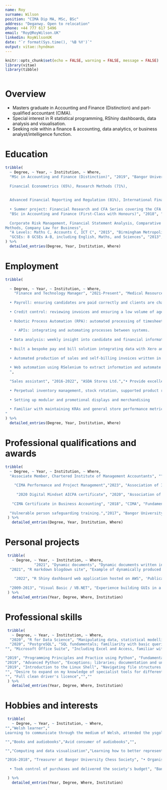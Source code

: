 ```yaml
---
name: Roy
surname: Wilson
position: "CIMA Dip MA, MSc, BSc"
address: "Deganwy. Open to relocation"
phone: +44 777 617 5496
email: "Roy@RoyWilson.UK"
linkedin: RoyWilsonUK
date: "`r format(Sys.time(), '%B %Y')`"
output: vitae::hyndman
---
```


```r
knitr::opts_chunk$set(echo = FALSE, warning = FALSE, message = FALSE)
library(vitae)
library(tibble)



```

# Overview
 * Masters graduate in Accounting and Finance (Distinction) and part-qualified accountant (CIMA).
 * Special interest in R statistical programming, RShiny dashboards, data analysis and visualisation.
 * Seeking role within a finance & accounting, data analytics, or business analyst/intelligence function. 

# Education

```r

tribble(
  ~ Degree, ~ Year, ~ Institution, ~ Where,
  "MSc in Accounting and Finance (Distinction)", "2019", "Bangor University & Fitch Learning", "• Modules include: Financial Analysis (78%), Management Accounting (83%), Accounting Theory (81%), 
  
  Financial Econometrics (65%), Research Methods (71%),
  
  
  Advanced Financial Reporting and Regulation (81%), International Financial Markets (64%). 
  
  • Summer project: Financial Research and CFA Series covering the CFA Level 1 syllabus and financial research titled 'the Role of Credit Rating Agencies' and 'Investigating the Efficient Market Hypothesis'.",
  "BSc in Accounting and Finance (First-Class with Honours)", "2018", "Bangor University", "Investment, Advanced Corporate Finance, Auditing, Advanced Investment Theory and Practice, 
  
  Corporate Risk Management, Financial Statement Analysis, Comparative Banking, Taxation, Advanced Accounting Theory and Practice, Statistical
Methods, Company Law for Business",
  "A Levels: Maths C, Accounts C, ICT C", "2015", "Birmingham Metropolitan College", "",
  "GCSEs: 8 GCSEs A-B, including English, Maths, and Sciences", "2013", "Beamont Collegiate Academy", ""
) %>% 
  detailed_entries(Degree, Year, Institution, Where)
```

# Employment

```r
tribble(
  
  ~ Degree, ~ Year, ~ Institution, ~ Where,
    "Finance and Technology Manager", "2021-Present", "Medical Resource Partners","
  
  • Payroll: ensuring candidates are paid correctly and clients are charged correctly each week. 
  
  • Credit control: reviewing invoices and ensuring a low volume of aged-debts.
  
  • Robotic Process Automation (RPA): automated processing of timesheets and routine processes.
  
    • APIs: integrating and automating processes between systems. 
  
  • Data analysis: weekly insight into candidate and financial information with rich visualisation features.
  
  • Built a bespoke pay and bill solution integrating data with Xero and Paycircle payroll software. 
  
  • Automated production of sales and self-billing invoices written in RMarkdown and LaTeX.
  
  • Web automation using RSelenium to extract information and automate tasks.
  ",
  
  "Sales assistant", "2016-2022", "ASDA Stores Ltd.","• Provide excellent customer service
  
  • Perpetual inventory management, stock rotation, supported product recalls, routine processes
  
  • Setting up modular and promotional displays and merchandising
  
  • Familiar with maintaining KRAs and general store performance metrics
"
) %>% 
  detailed_entries(Degree, Year, Institution, Where)

```

# Professional qualifications and awards

```r


tribble(
  ~ Degree, ~ Year, ~ Institution, ~ Where,
  "Associate Member, Chartered Institute of Management Accountants", "", "CIMA", "",
  
    "CIMA Performance and Project Management","2023", "Association of International Certified Professional Accountants","Business Models and Leading and Managing People. Cert: https://RoyWilson.UK/tpm.pdf.",
  
     "2020 Digital Mindset AICPA certificate", "2020", "Association of International Certified Professional Accountants","Robotic Process Automation (RPA), blockchain technology, human intelligence, data analysis theory and the future of finance.",
  
   "CIMA Certificate in Business Accounting", "2018", "CIMA", "Fundamentals of Business Economics, Management Accounting, Financial Accounting, Ethics, Corporate Governance and Business Law.",
  
  "Vulnerable person safeguarding training.","2017", "Bangor University","",
 ) %>%
   detailed_entries(Degree, Year, Institution, Where)
```

<!-- [Verify 2020 Digital Mindset AICPA certificate](https://www.credly.com/badges/04ce8e24-971f-407b-94a0-c8b4c6f9756f/linked_in_profile) -->

\newpage

# Personal projects

```r
 tribble(
   ~ Degree, ~ Year, ~ Institution, ~ Where,
             "2021", "Dynamic documents", "Dynamic documents written in R markdown - including this CV!", "",
  "2021", "R markdown blogdown site", "Example of dynamically produced articles and a resource to keep track of useful code", "https://RoyWilson.UK",
  
    "2022", "R Shiny dashboard web application hosted on AWS", 'Publication: J.A. Wilson, L.J. Evitts, A. Fraile, R.E. Wilson, M.J.D. Rushton, D.T. Goddard, W.E. Lee, S.C. Middleburgh, "Predicting the Thermal Expansion of BCC High Entropy Alloys in the Mo-Nb-Ta-Ti-W System, (2022)", Journal of Physics: Energy. https://doi.org/10.1088/2515-7655/ac6f7e.', "https://Alloys.one",
            
  "2009-2013", "Visual Basic / VB.NET", "Experience building GUIs in a compiled language; experience in functional programming", "",
 ) %>% 
   detailed_entries(Year, Degree, Where, Institution)
```
# Professional skills

```r

 tribble(
   ~ Degree, ~ Year, ~ Institution, ~ Where,
  "2020", "R for Data Science", "Manipulating data, statistical modelling, functional programming, and advanced graphics in R.", "Jumping Rivers RSS Accredited",
  "2020", "PostgreSQL", "SQL fundamentals; familiarity with basic queries and aggregate functions.","Data Camp",
"", "Microsoft Office Suite", "Including Excel and Access, familiar with data functions (e.g. pivot tables) and working with relational databases.","",

"2019", "Programming Principles and Practice using Python", "Fundamental programming concepts and best practice.","Bangor Doctoral school",
"2019", "Advanced Python", "Exceptions; libraries; documentation and unit testing; mapping and fitlering; lambda functions; and additional tools.","Bangor Doctoral school",
"2019", "Introduction to the Linux Shell", "Navigating file structures; working with files and directories; standard out, standard error and pipes; loops; conditions; and re-use through scripts.","Bangor Doctoral school",
"", "Desire to expand on my knowledge of specialist tools for different applications","Interest in learning rapid development tools like Tableau, Alteryx, and Power BI.","",
"", "Full clean driver's licence","",""
 ) %>%
   detailed_entries(Year, Degree, Where, Institution)
```






# Hobbies and interests

```r
 tribble(
   ~ Degree, ~ Year, ~ Institution, ~ Where,
"","Welsh learner","
Learning to communicate through the medium of Welsh, attended the ysgol haf, and took part in the Ffrind Cymraeg project","",

"","Books and audiobooks","Avid consumer of audiobooks","",

"","Computing and data visualisation","Learning how to better represent data and honing my programming and computing skills","",

"2016-2018", "Treasurer at Bangor University Chess Society", "• Organised and delivered interactive sessions
  
  • Took control of purchases and delivered the society's budget", "Bangor University",

 ) %>%
   detailed_entries(Year, Degree, Where, Institution)
```


